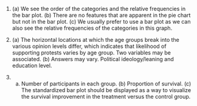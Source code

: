 1. \(a) We see the order of the categories and the relative frequencies in the bar plot. (b) There are no features that are apparent in the pie chart but not in the bar plot. (c) We usually prefer to use a bar plot as we can also see the relative frequencies of the categories in this graph.

1. \(a) The horizontal locations at which the age groups break into the various opinion levels differ, which indicates that likelihood of supporting protests varies by age group. Two variables may be associated. (b) Answers may vary. Political ideology/leaning and education level.

1. (a) Number of participants in each group.  (b) Proportion of survival. (c) The standardized bar plot should be displayed as a way to visualize the survival improvement in the treatment versus the control group.
